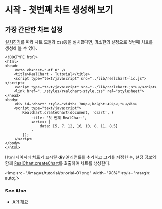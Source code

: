 # 시작 - 첫번째 차트 생성해 보기

## 가장 간단한 차트 설정

[설치하기](install)를 따라 차트 모듈과 css등을 설치했다면, 최소한의 설정으로 첫번째 차트를 생성해 볼 수 있다.

```
<!DOCTYPE html>
<html>
<head>
    <meta charset="utf-8" />
    <title>RealChart - Tutorial</title>
    <script type="text/javascript" src="../lib/realchart-lic.js"></script>
    <script type="text/javascript" src="../lib/realchart.js"></script>
    <link href="../styles/realchart-style.css" rel="stylesheet">
</head>
<body>
    <div id="chart" style="width: 700px;height:400px;"></div>
    <script type="text/javascript">
        RealChart.createChart(document, 'chart', {
            title: '첫 번째 RealChart',
            series: {
                data: [5, 7, 12, 16, 10, 8, 11, 8.5]
            }
        });
    </script>
</body>
</html>
```

Html 페이지에 차트가 표시될 **div** 엘리먼트를 추가하고 크기를 지정한 후, 
설정 정보와 함께 [RealChart.createChart](/docs/api/globals/createChart)를 호출하여 차트를 생성한다.

<img src="/images/tutorial/tutorial-01.png" width="90%" style="margin: auto;/>

### See Also

- [API 개요](/docs)